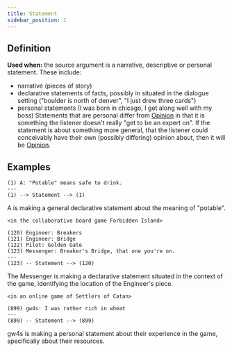 ```yaml
---
title: Statement
sidebar_position: 1
---
```


## Definition

**Used when:** the source argument is a narrative, descriptive or personal statement. These include:
- narrative (pieces of story)
- declarative statements of facts, possibly in situated in the dialogue setting ("boulder is north of denver", "I just drew three cards")
- personal statements (I was born in chicago, I get along well with my boss)
Statements that are personal differ from [Opinion](../Opinion) in that it is something the listener doesn't really "get to be an expert on".
If the statement is about something more general, that the listener could conceivably have their own (possibly differing) opinion about, then it will be [Opinion](../Opinion).


## Examples
```
(1) A: "Potable" means safe to drink.
---
(1) --> Statement --> (1)
```
A is making a general declarative statement about the meaning of "potable".

```
<in the collaborative board game Forbidden Island>

(120) Engineer: Breakers
(121) Engineer: Bridge
(122) Pilot: Golden Gate
(123) Messenger: Breaker's Bridge, that one you're on.
---
(123) -- Statement --> (120)
```
The Messenger is making a declarative statement situated in the context of the game, identifying the location of the Engineer's piece.

```
<in an online game of Settlers of Catan>

(899) gw4s: I was rather rich in wheat
---
(899) -- Statement --> (899)
```
gw4s is making a personal statement about their experience in the game, specifically about their resources.
